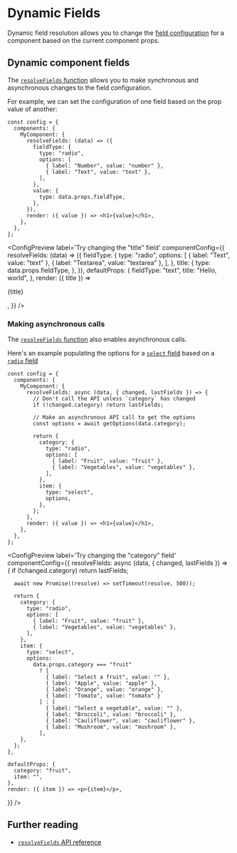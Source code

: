 
# Dynamic Fields

Dynamic field resolution allows you to change the [field configuration](/docs/api-reference/configuration/component-config#fields) for a component based on the current component props.

## Dynamic component fields

The [`resolveFields` function](/docs/api-reference/configuration/component-config#resolvefieldsdata-params) allows you to make synchronous and asynchronous changes to the field configuration.

For example, we can set the configuration of one field based on the prop value of another:

```tsx {4-15} showLineNumbers copy
const config = {
  components: {
    MyComponent: {
      resolveFields: (data) => ({
        fieldType: {
          type: "radio",
          options: [
            { label: "Number", value: "number" },
            { label: "Text", value: "text" },
          ],
        },
        value: {
          type: data.props.fieldType,
        },
      }),
      render: ({ value }) => <h1>{value}</h1>,
    },
  },
};
```

<ConfigPreview
  label='Try changing the "title" field'
  componentConfig={{
    resolveFields: (data) => ({
      fieldType: {
        type: "radio",
        options: [
          { label: "Text", value: "text" },
          { label: "Textarea", value: "textarea" },
        ],
      },
      title: {
        type: data.props.fieldType,
      },
    }),
    defaultProps: {
      fieldType: "text",
      title: "Hello, world",
    },
    render: ({ title }) => <p>{title}</p>,
  }}
/>

### Making asynchronous calls

The [`resolveFields` function](/docs/api-reference/configuration/component-config#resolvefieldsdata-params) also enables asynchronous calls.

Here's an example populating the options for a [`select` field](/docs/api-reference/fields/select) based on a [`radio` field](/docs/api-reference/fields/radio)

```tsx {4-24} showLineNumbers copy
const config = {
  components: {
    MyComponent: {
      resolveFields: async (data, { changed, lastFields }) => {
        // Don't call the API unless `category` has changed
        if (!changed.category) return lastFields;

        // Make an asynchronous API call to get the options
        const options = await getOptions(data.category);

        return {
          category: {
            type: "radio",
            options: [
              { label: "Fruit", value: "fruit" },
              { label: "Vegetables", value: "vegetables" },
            ],
          },
          item: {
            type: "select",
            options,
          },
        };
      },
      render: ({ value }) => <h1>{value}</h1>,
    },
  },
};
```

<ConfigPreview
  label='Try changing the "category" field'
  componentConfig={{
    resolveFields: async (data, { changed, lastFields }) => {
      if (!changed.category) return lastFields;

      await new Promise((resolve) => setTimeout(resolve, 500));

      return {
        category: {
          type: "radio",
          options: [
            { label: "Fruit", value: "fruit" },
            { label: "Vegetables", value: "vegetables" },
          ],
        },
        item: {
          type: "select",
          options:
            data.props.category === "fruit"
              ? [
                { label: "Select a fruit", value: "" },
                { label: "Apple", value: "apple" },
                { label: "Orange", value: "orange" },
                { label: "Tomato", value: "tomato" }
              ] : [
                { label: "Select a vegetable", value: "" },
                { label: "Broccoli", value: "broccoli" },
                { label: "Cauliflower", value: "cauliflower" },
                { label: "Mushroom", value: "mushroom" },
              ],
        },
      };
    },

    defaultProps: {
      category: "fruit",
      item: "",
    },
    render: ({ item }) => <p>{item}</p>,

}}
/>

## Further reading

- [`resolveFields` API reference](/docs/api-reference/configuration/component-config#resolvefieldsdata-params)
